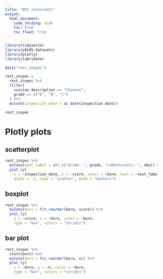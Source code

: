 ```yaml
---
title: "NYC resturants"
output: 
  html_document:
    code_folding: hide
    toc: true
    toc_float: true
---
```



```r
library(tidyverse)
library(p8105.datasets)
library(plotly)
library(lubridate)
```

```r
data("rest_inspec")

rest_inspec = 
  rest_inspec %>%
  filter(
    cuisine_description == "Chinese",
    grade == c("A", "B", "C")
  ) %>%
  mutate(inspection_date = as_date(inspection_date))

rest_inspec
```

# Plotly plots

## scatterplot

```r
rest_inspec %>%
  mutate(text_label = str_c("Grade: ", grade, "\nResturants: ", dba)) %>%
  plot_ly(
    x = ~inspection_date, y = ~score, color = ~boro, text = ~text_label,
    alpha = .5, type = "scatter", mode = "markers")
```

## boxplot

```r
rest_inspec %>%
  mutate(boro = fct_reorder(boro, score)) %>%
  plot_ly(
    y = ~score, x = ~boro, color = ~boro, 
    type = "box", colors = "viridis")
```

## bar plot

```r
rest_inspec %>%
  count(boro) %>%
  mutate(boro = fct_reorder(boro, n)) %>%
  plot_ly(
    x = ~boro, y = ~n, color = ~boro, 
    type = "bar", colors = "viridis")
```


